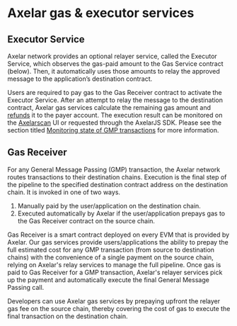 # Axelar gas & executor services

## Executor Service 

Axelar network provides an optional relayer service, called the Executor Service, which observes the gas-paid amount to the Gas Service contract (below). Then, it automatically uses those amounts to relay the approved message to the application’s destination contract.

Users are required to pay gas to the Gas Receiver contract to activate the Executor Service. After an attempt to relay the message to the destination contract, Axelar gas services calculate the remaining gas amount and [refunds](./refund) it to the payer account. The execution result can be monitored on the [Axelarscan](https://axelarscan.io) UI or requested through the AxelarJS SDK. Please see the section titled [Monitoring state of GMP transactions](/dev/general-message-passing/monitoring) for more information.

## Gas Receiver
For any General Message Passing (GMP) transaction, the Axelar network routes transactions to their destination chains. Execution is the final step of the pipeline to the specified destination contract address on the destination chain. It is invoked in one of two ways.

1. Manually paid by the user/application on the destination chain.
2. Executed automatically by Axelar if the user/application prepays gas to the Gas Receiver contract on the source chain.

Gas Receiver is a smart contract deployed on every EVM that is provided by Axelar. Our gas services provide users/applications the ability to prepay the full estimated cost for any GMP transaction (from source to destination chains) with the convenience of a single payment on the source chain, relying on Axelar's relay services to manage the full pipeline. Once gas is paid to Gas Receiver for a GMP transaction, Axelar's relayer services pick up the payment and automatically execute the final General Message Passing call.

Developers can use Axelar gas services by prepaying upfront the relayer gas fee on the source chain, thereby covering the cost of gas to execute the final transaction on the destination chain.